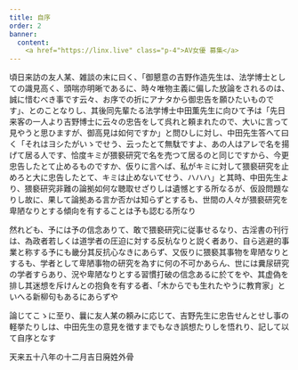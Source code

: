 ```yaml
---
title: 自序
order: 2
banner:
  content: 
    <a href="https://linx.live" class="p-4">AV女優 募集</a>
---
```


頃日来訪の友人某、雑談の末に曰く、「御懇意の吉野作造先生は、法学博士としての識見高く、頭喘亦明晰であるに、時々唯物主義に偏した放論をされるのは、誠に惜むべき事です云々、お序での折にアナタから御忠告を願ひたいものです」、とのことなりし、其後同先輩たる法学博士中田薫先生に向ひて予は「先日来客の一人より吉野博士に云々の忠告をして呉れと頼まれたので、大いに言って見やうと思ひますが、御高見は如何ですか」と問ひしに対し、中田先生答へて曰く「それはヨシたがいゝでせう、云ったとて無駄ですよ、あの人はアレで名を揚げて居る人です、恰度キミが猥褻研究で名を売つて居るのと同じですから、今更忠告したとて止めるものですか、仮りに言へば、私がキミに対して猥褻研究を止めろと大に忠告したとて、キミは止めないてせう、ハハハ」と其時、中田先生より、猥褻研究非難の論拠如何な聴取せざりしは遺憾とする所なるが、仮設問題なりし故に、果して論拠ある言か否かは知らずとするも、世間の人々が猥褻研究を卑陋なりとする傾向を有することは予も認むる所なり

然れども、予には予の信念ありて、敢で猥褻研究に従事せるなり、古淫書の刊行は、為政者若しくは道学者の圧迫に対する反杭なりと説く者あり、自ら逃避的事業と称する予にも畿分其反抗心なきにあらず、又仮りに猥褻其事物を卑陋なりとするも、学者として卑陋事物の研究を為すに何の不可かあらん、世には糞尿研究の学者すらあり、況や卑陋なりとする習慣打破の信念あるに於てをや、其虚偽を排し其迷想を斥けんとの抱負を有する者、「木からでも生れたやうに教育家」といへる新柳句もあるにあらずや

論じてこゝに至り、曩に友人某の頼みに応じて、吉野先生に忠告せんとせし事の軽挙たりしは、中田先生の意見を徴すまでもなき誤想たりしを悟れり、記して以て自序となす

天来五十八年の十二月吉日廃姓外骨